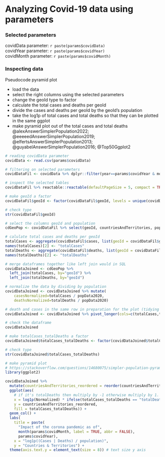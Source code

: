 # Analyzing Covid-19 data using parameters

### Selected parameters

covidData parameter: `r paste(params$covidData)`  
covidYear parameter: `r paste(params$covidYear)`  
covidMonth parameter: `r paste(params$covidMonth)`  

### Inspecting data

Pseudocode pyramid plot

- load the data
- select the right columns using the selected parameters
- change the geoId type to factor
- calculate the total cases and deaths per geoId  
- divide the cases and deaths per geoId by the geoId's population 
- take the log1p of total cases and total deaths so that they can be plotted in the same ggplot
- make pyramid plot out of the total cases and total deaths @alexAnswerSimplerPopulation2022; @eeeeedAnswerSimplerPopulation2019; @elfertsAnswerSimplerPopulation2013; @guyabelAnswerSimplerPopulation2016; @Top50Ggplot2

```r
# reading covidData parameter
covidData <- read.csv(params$covidData)

# filtering on selected parameters
covidDataFil <- covidData %>% dplyr::filter(year==params$covidYear & month==params$covidMonth) 

# inspect the selected tables
covidDataFil %>% reactable::reactable(defaultPageSize = 5, compact = TRUE, filterable = TRUE)
```

```r
# make geoId a factor
covidDataFil$geoId <- factor(covidDataFil$geoId, levels = unique(covidDataFil$geoId))

# check type
str(covidDataFil$geoId)

# select the columns geoId and population
cdGeoPop <- covidDataFil %>% select(geoId, countriesAndTerritories, popData2020) %>% unique()

# calulate total cases and deaths per geoId
totalCases <- aggregate(covidDataFil$cases, list(geoId = covidDataFil$geoId), sum)
names(totalCases)[2] <- "totalCases"
totalDeaths <- aggregate(covidDataFil$deaths, list(geoId = covidDataFil$geoId), sum)
names(totalDeaths)[2] <- "totalDeaths"

# merge dataframes together like left join would in SQL
covidDataJoined <- cdGeoPop %>% 
  left_join(totalCases, by="geoId") %>% 
  left_join(totalDeaths, by="geoId")

# normalize the data by dividing by population
covidDataJoined <- covidDataJoined %>% mutate(
    casesNormalized=totalCases / popData2020,
    deathsNormalized=totalDeaths / popData2020)

# death and cases in the same row in preparation for the plot (tidying data)
covidDataJoined <- covidDataJoined %>% pivot_longer(cols=c(totalCases,totalDeaths), names_to = "totalCases_totalDeaths", values_to = "Normalized")

# check the dataframe
covidDataJoined

# make totalCases_totalDeaths a factor
covidDataJoined$totalCases_totalDeaths <- factor(covidDataJoined$totalCases_totalDeaths, levels = unique(covidDataJoined$totalCases_totalDeaths))

# check type
str(covidDataJoined$totalCases_totalDeaths)

# make pyramid plot
# https://stackoverflow.com/questions/14680075/simpler-population-pyramid-in-ggplot2
library(ggplot2)

covidDataJoined %>%
  mutate(countriesAndTerritories_reordered = reorder(countriesAndTerritories, Normalized)) %>%
  ggplot(aes(
    # if it's totalDeaths then multiply by -1 otherwise multiply by 1. Log1p is used to avoid log(0)
    x = log1p(Normalized) * ifelse(totalCases_totalDeaths == "totalDeaths", -1, 1), 
    y = countriesAndTerritories_reordered,
    fill = totalCases_totalDeaths)) +
  geom_col() +
  labs(
    title = paste(
      "Impact of the corona pandemic as of", 
      month(params$covidMonth, label = TRUE, abbr = FALSE), 
      params$covidYear),
    x = "log1p((Cases | Deaths) / population)",
    y = "Countries & Territories") +
  theme(axis.text.y = element_text(size = 8)) # text size y axis

```



